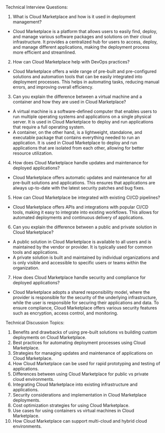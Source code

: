 

Technical Interview Questions:

1. What is Cloud Marketplace and how is it used in deployment management?
- Cloud Marketplace is a platform that allows users to easily find, deploy, and manage various software packages and solutions on their cloud infrastructure. It provides a centralized hub for users to access, deploy, and manage different applications, making the deployment process more efficient and streamlined.

2. How can Cloud Marketplace help with DevOps practices?
- Cloud Marketplace offers a wide range of pre-built and pre-configured solutions and automation tools that can be easily integrated into deployment processes. This helps in automating tasks, reducing manual errors, and improving overall efficiency.

3. Can you explain the difference between a virtual machine and a container and how they are used in Cloud Marketplace?
- A virtual machine is a software-defined computer that enables users to run multiple operating systems and applications on a single physical server. It is used in Cloud Marketplace to deploy and run applications that require a full operating system.
- A container, on the other hand, is a lightweight, standalone, and executable package that contains everything needed to run an application. It is used in Cloud Marketplace to deploy and run applications that are isolated from each other, allowing for better resource utilization.

4. How does Cloud Marketplace handle updates and maintenance for deployed applications?
- Cloud Marketplace offers automatic updates and maintenance for all pre-built solutions and applications. This ensures that applications are always up-to-date with the latest security patches and bug fixes.

5. How can Cloud Marketplace be integrated with existing CI/CD pipelines?
- Cloud Marketplace offers APIs and integrations with popular CI/CD tools, making it easy to integrate into existing workflows. This allows for automated deployments and continuous delivery of applications.

6. Can you explain the difference between a public and private solution in Cloud Marketplace?
- A public solution in Cloud Marketplace is available to all users and is maintained by the vendor or provider. It is typically used for common tools and applications.
- A private solution is built and maintained by individual organizations and is only visible and accessible to specific users or teams within the organization.

7. How does Cloud Marketplace handle security and compliance for deployed applications?
- Cloud Marketplace adopts a shared responsibility model, where the provider is responsible for the security of the underlying infrastructure, while the user is responsible for securing their applications and data. To ensure compliance, Cloud Marketplace offers various security features such as encryption, access control, and monitoring.

Technical Discussion Topics:

1. Benefits and drawbacks of using pre-built solutions vs building custom deployments on Cloud Marketplace.
2. Best practices for automating deployment processes using Cloud Marketplace.
3. Strategies for managing updates and maintenance of applications on Cloud Marketplace.
4. How Cloud Marketplace can be used for rapid prototyping and testing of applications.
5. Differences between using Cloud Marketplace for public vs private cloud environments.
6. Integrating Cloud Marketplace into existing infrastructure and applications.
7. Security considerations and implementation in Cloud Marketplace deployments.
8. Cost optimization strategies for using Cloud Marketplace.
9. Use cases for using containers vs virtual machines in Cloud Marketplace.
10. How Cloud Marketplace can support multi-cloud and hybrid cloud environments.